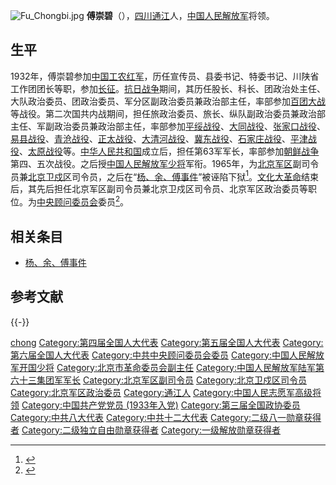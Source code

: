 [[File:Fu_Chongbi.jpg|thumb]]
'''傅崇碧'''（{{bd|1916年||2003年|catIdx=}}），[[四川|四川]][[通江|通江]]人，[[中国人民解放军|中国人民解放军]]将领。
==生平==
1932年，傅崇碧参加[[中国工农红军|中国工农红军]]，历任宣传员、县委书记、特委书记、川陕省工作团团长等职，参加[[长征|长征]]。[[抗日战争|抗日战争]]期间，其历任股长、科长、团政治处主任、大队政治委员、团政治委员、军分区副政治委员兼政治部主任，率部参加[[百团大战|百团大战]]等战役。第二次国共内战期间，担任旅政治委员、旅长、纵队副政治委员兼政治部主任、军副政治委员兼政治部主任，率部参加[[平绥战役|平绥战役]]、[[大同战役|大同战役]]、[[张家口战役|张家口战役]]、[[易县战役|易县战役]]、[[青沧战役|青沧战役]]、[[正太战役|正太战役]]、[[大清河战役|大清河战役]]、[[冀东战役|冀东战役]]、[[石家庄战役|石家庄战役]]、[[平津战役|平津战役]]、[[太原战役|太原战役]]等。[[中华人民共和国|中华人民共和国]]成立后，担任第63军军长，率部参加[[朝鲜战争|朝鲜战争]]第四、五次战役。之后授[[中国人民解放军少将|中国人民解放军少将]]军衔。1965年，为[[北京军区|北京军区]]副司令员兼[[北京卫戍区|北京卫戍区]]司令员，之后在“[[杨、余、傅事件|杨、余、傅事件]]”被诬陷下狱<ref name="夏杏珍1995">{{cite book|author=夏杏珍|title=1975 : 文坛风暴纪实|url=http://books.google.com/books?id=W3y7AAAAIAAJ|year=1995|publisher=中共党史出版社|isbn=978-7-80023-932-8|page=102|access-date=2014-11-21|archive-date=2015-03-26|archive-url=https://web.archive.org/web/20150326211647/http://books.google.com/books?id=W3y7AAAAIAAJ|dead-url=no}}</ref>。[[文化大革命|文化大革命]]结束后，其先后担任北京军区副司令员兼北京卫戍区司令员、北京军区政治委员等职位。为[[中央顾问委员会|中央顾问委员会]]委员<ref>{{cite web | language = zh-hans | publisher = 新华网 | title = 北京军区原政治委员傅崇碧同志因病医治无效逝世 | url = http://news.xinhuanet.com/newscenter/2003-01/27/content_709827.htm | author =  | date = 2003-01-27 | accessdate = 2010-12-20 | archive-date = 2011-05-14 | archive-url = https://web.archive.org/web/20110514154021/http://news.xinhuanet.com/newscenter/2003-01/27/content_709827.htm | dead-url = no }}</ref>。

== 相关条目 ==
* [[杨、余、傅事件|杨、余、傅事件]]

==参考文献==
{{reflist}}
{{-}}
{{start box}}
{{s-mil}}
{{s-before|[[袁升平|袁升平]]}}
{{s-title|[[中国人民解放军|中国人民解放军]][[北京军区|北京军区]]政治委员|1982年10月-1985年6月}}
{{s-after|[[杨白冰|杨白冰]]}}
{{s-before|[[吴忠_(少将)|吴忠]]}}
{{s-title|[[中国人民解放军|中国人民解放军]][[北京卫戍区|北京卫戍区]]司令员|1977年9月--1979年1月}}  
{{s-after|[[潘焱|潘焱]]}}
{{s-before|[[李家益|李家益]]}}
{{s-title|[[中国人民解放军|中国人民解放军]][[北京卫戍区|北京卫戍区]]司令员|1968年3月--1970年5月}}  
{{s-after|[[温玉成|温玉成]]}}
{{end box}}

{{DEFAULTSORT:fu chongbi}}
[[Category:傅姓|chong]]
[[Category:第四届全国人大代表|Category:第四届全国人大代表]]
[[Category:第五届全国人大代表|Category:第五届全国人大代表]]
[[Category:第六届全国人大代表|Category:第六届全国人大代表]]
[[Category:中共中央顾问委员会委员|Category:中共中央顾问委员会委员]]
[[Category:中国人民解放军开国少将|Category:中国人民解放军开国少将]]
[[Category:北京市革命委员会副主任|Category:北京市革命委员会副主任]]
[[Category:中国人民解放军陆军第六十三集团军军长|Category:中国人民解放军陆军第六十三集团军军长]]
[[Category:北京军区副司令员|Category:北京军区副司令员]]
[[Category:北京卫戍区司令员|Category:北京卫戍区司令员]]
[[Category:北京军区政治委员|Category:北京军区政治委员]]
[[Category:通江人|Category:通江人]]
[[Category:中国人民志愿军高级将领|Category:中国人民志愿军高级将领]]
[[Category:中国共产党党员_(1933年入党)|Category:中国共产党党员 (1933年入党)]]
[[Category:第三届全国政协委员|Category:第三届全国政协委员]]
[[Category:中共八大代表|Category:中共八大代表]]
[[Category:中共十二大代表|Category:中共十二大代表]]
[[Category:二级八一勋章获得者|Category:二级八一勋章获得者]]
[[Category:二级独立自由勋章获得者|Category:二级独立自由勋章获得者]]
[[Category:一级解放勋章获得者|Category:一级解放勋章获得者]]